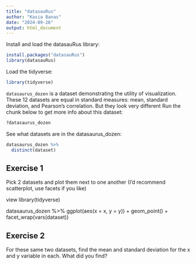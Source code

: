 ```yaml
---
title: "datasauRus"
author: "Kasia Banas"
date: "2024-09-26"
output: html_document
---
```


Install and load the datasauRus library:

```r
install.packages("datasauRus")
library(datasauRus)
```

Load the tidyverse: 
```r
library(tidyverse)
```

`datasaurus_dozen` is a dataset demonstrating the utility of visualization. 
These 12 datasets are equal in standard measures: mean, standard deviation, 
and Pearson's correlation. But they look very different
Run the chunk below to get more info about this dataset:

```r
?datasaurus_dozen
```

See what datasets are in the datasaurus_dozen:

```r
datasaurus_dozen %>% 
  distinct(dataset)
```

## Exercise 1
Pick 2 datasets and plot them next to one another
(I'd recommend scatterplot, use facets if you like)

view
library(tidyverse)

datasaurus_dozen %>% 
  ggplot(aes(x = x, y = y)) +
  geom_point() +
  facet_wrap(vars(dataset))

## Exercise 2
For these same two datasets, find the mean and standard deviation
for the x and y variable in each. What did you find? 